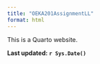 ```yaml
---
title: "OEKA201AssignmentLL"
format: html
---
```


This is a Quarto website.

**Last updated: `r Sys.Date()`**
